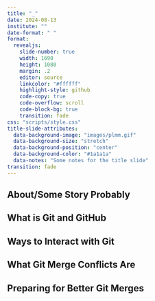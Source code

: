 ```yaml
---
title: "_"
date: 2024-08-13
institute: ""
date-format: " "
format:
  revealjs: 
    slide-number: true
    width: 1690
    height: 1080
    margin: .2
    editor: source
    linkcolor: "#ffffff"
    highlight-style: github
    code-copy: true
    code-overflow: scroll
    code-block-bg: true
    transition: fade
css: "scripts/style.css"
title-slide-attributes: 
  data-background-image: "images/plmm.gif"
  data-background-size: "stretch"
  data-background-position: "center"
  data-background-color: "#1a1a1a"
  data-notes: "Some notes for the title slide"
transition: fade
---
```


## About/Some Story Probably

## What is Git and GitHub

## Ways to Interact with Git

## What Git Merge Conflicts Are

## Preparing for Better Git Merges
